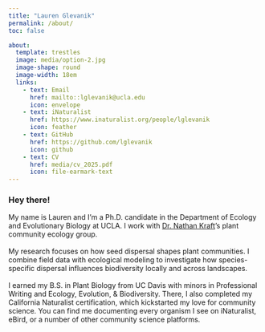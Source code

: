 ```yaml
---
title: "Lauren Glevanik"
permalink: /about/
toc: false

about: 
  template: trestles
  image: media/option-2.jpg
  image-shape: round
  image-width: 18em
  links:
    - text: Email
      href: mailto::lglevanik@ucla.edu
      icon: envelope
    - text: iNaturalist
      href: https://www.inaturalist.org/people/lglevanik
      icon: feather
    - text: GitHub
      href: https://github.com/lglevanik
      icon: github
    - text: CV
      href: media/cv_2025.pdf
      icon: file-earmark-text
---
```


### Hey there!

My name is Lauren and I'm a Ph.D. candidate in the Department of Ecology and Evolutionary Biology at UCLA. I work with [Dr. Nathan Kraft](https://sites.lifesci.ucla.edu/eeb-kraft/)'s plant community ecology group.\
\
​My research focuses on how seed dispersal shapes plant communities. I combine field data with ecological modeling to investigate how species-specific dispersal influences biodiversity locally and across landscapes.\
\
I earned my B.S. in Plant Biology from UC Davis with minors in Professional Writing and Ecology, Evolution, & Biodiversity. There, I also completed my California Naturalist certification, which kickstarted my love for community science. You can find me documenting every organism I see on iNaturalist, eBird, or a number of other community science platforms.
